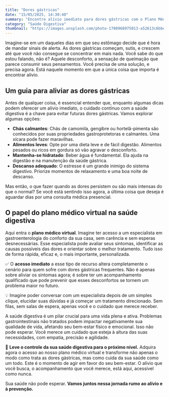 ```yaml
---
title: "Dores gástricas"
date: "15/05/2025, 14:30:40"
summary: "Encontre alívio imediato para dores gástricas com o Plano Médico Virtual da M24. Especialistas disponíveis rapidamente para cuidado personalizado e prevenção futura. Agora é o momento de cuidar da sua saúde digestiva."
category: "Saúde Digestiva"
thumbnail: "https://images.unsplash.com/photo-1708968975013-a52613c6bbea?q=80&w=2127&auto=format&fit=crop&ixlib=rb-4.1.0&ixid=M3wxMjA3fDB8MHxwaG90by1wYWdlfHx8fGVufDB8fHx8fA%3D%3D"
---
```


Imagine-se em um daqueles dias em que seu estômago decide que é hora de mandar sinais de alerta. As dores gástricas começam, sutis, e crescem até que você não consegue se concentrar em mais nada. Você sabe do que estou falando, não é? Aquele desconforto, a sensação de queimação que parece consumir seus pensamentos. Você precisa de uma solução, e precisa agora. Está naquele momento em que a única coisa que importa é encontrar alívio.

## Um guia para aliviar as dores gástricas

Antes de qualquer coisa, é essencial entender que, enquanto algumas dicas podem oferecer um alívio imediato, o cuidado contínuo com a saúde digestiva é a chave para evitar futuras dores gástricas. Vamos explorar algumas opções:

- **Chás calmantes**: Chás de camomila, gengibre ou hortelã-pimenta são conhecidos por suas propriedades gastroprotetoras e calmantes. Uma xícara pode fazer maravilhas.
- **Alimentos leves**: Opte por uma dieta leve e de fácil digestão. Alimentos pesados ou ricos em gordura só vão agravar o desconforto.
- **Mantenha-se hidratado**: Beber água é fundamental. Ela ajuda na digestão e na manutenção da saúde gástrica.
- **Descanso adequado**: O estresse é um grande inimigo do sistema digestivo. Priorize momentos de relaxamento e uma boa noite de descanso.

Mas então, o que fazer quando as dores persistem ou são mais intensas do que o normal? Se você está sentindo isso agora, a última coisa que deseja é aguardar dias por uma consulta médica presencial.

## O papel do plano médico virtual na saúde digestiva

Aqui entra o **plano médico virtual**. Imagine ter acesso a um especialista em gastroenterologia do conforto da sua casa, sem carência e sem esperas desnecessárias. Esse especialista pode avaliar seus sintomas, identificar as causas possíveis das dores e orientar sobre o melhor tratamento. Tudo isso de forma rápida, eficaz e, o mais importante, personalizada.

✅ O **acesso imediato** a esse tipo de recurso altera completamente o cenário para quem sofre com dores gástricas frequentes. Não é apenas sobre aliviar os sintomas agora; é sobre ter um acompanhamento qualificado que pode prevenir que esses desconfortos se tornem um problema maior no futuro.

💡 Imagine poder conversar com um especialista depois de um simples clique, elucidar suas dúvidas e já começar um tratamento direcionado. Sem filas, sem salas de espera, apenas você e o cuidado que merece receber.

A saúde digestiva é um pilar crucial para uma vida plena e ativa. Problemas gastrointestinais não tratados podem impactar negativamente sua qualidade de vida, afetando seu bem-estar físico e emocional. Isso não pode esperar. Você merece um cuidado que esteja à altura das suas necessidades, com empatia, precisão e agilidade.

🚀 **Leve o controle da sua saúde digestiva para o próximo nível.** Adquira agora o acesso ao nosso plano médico virtual e transforme não apenas o modo como trata as dores gástricas, mas como cuida da sua saúde como um todo. Este é o momento de agir em favor do seu bem-estar. O alívio que você busca, o acompanhamento que você merece, está aqui, acessível como nunca.

Sua saúde não pode esperar. **Vamos juntos nessa jornada rumo ao alívio e à prevenção.**
